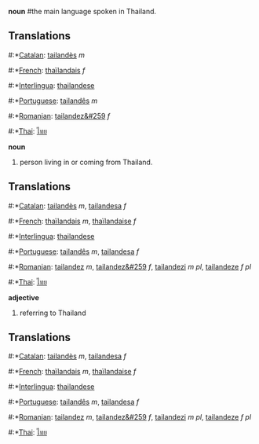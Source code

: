 '''noun''' #the main language spoken in Thailand.

==Translations==
#:*[[Catalan]]: [[tailandès]] ''m''
#:*[[French]]: [[thaïlandais]] ''f''
#:*[[Interlingua]]: [[thailandese]]
#:*[[Portuguese]]: [[tailandês]] ''m''
#:*[[Romanian]]: [[tailandez&#259]] ''f''
#:*[[Thai]]: [[ไทย]]

'''noun'''
#person living in or coming from Thailand.

==Translations==
#:*[[Catalan]]: [[tailandès]] ''m'', [[tailandesa]] ''f''
#:*[[French]]: [[thaïlandais]] ''m'', [[thaïlandaise]] ''f''
#:*[[Interlingua]]: [[thailandese]]
#:*[[Portuguese]]: [[tailandês]] ''m'', [[tailandesa]] ''f''
#:*[[Romanian]]: [[tailandez]] ''m'', [[tailandez&#259]] ''f'', [[tailandezi]] ''m pl'', [[tailandeze]] ''f pl''
#:*[[Thai]]: [[ไทย]]

'''adjective'''
#referring to Thailand

==Translations==
#:*[[Catalan]]: [[tailandès]] ''m'', [[tailandesa]] ''f''
#:*[[French]]: [[thaïlandais]] ''m'', [[thaïlandaise]] ''f''
#:*[[Interlingua]]: [[thailandese]]
#:*[[Portuguese]]: [[tailandês]] ''m'', [[tailandesa]] ''f''
#:*[[Romanian]]: [[tailandez]] ''m'', [[tailandez&#259]] ''f'', [[tailandezi]] ''m pl'', [[tailandeze]] ''f pl''
#:*[[Thai]]: [[ไทย]]